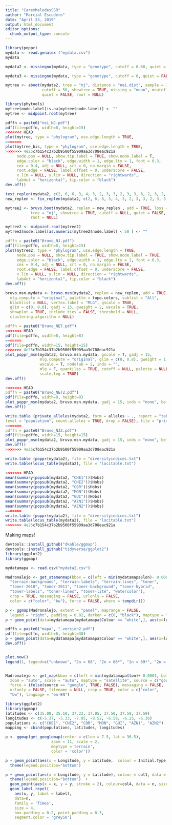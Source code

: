 ```yaml
---
title: "CarexhelodesSSR"
author: "Marcial Escudero"
date: "April 23, 2019"
output: html_document
editor_options: 
  chunk_output_type: console
---
```



```r
library(poppr)
mydata <- read.genalex ("mydata.csv")
mydata

mydata2 <- missingno(mydata, type = "genotype", cutoff = 0.60, quiet = FALSE, freq = FALSE)

mydata3 <- missingno(mydata, type = "genotype", cutoff = 0, quiet = FALSE, freq = FALSE)

mytree <- aboot(mydata2, tree = "nj", distance = "nei.dist", sample = 1000, 
                cutoff = 50, showtree = TRUE, missing = "mean", mcutoff = 0.6, 
                quiet = FALSE, root = NULL)

library(phytools)
mytree$node.label[is.na(mytree$node.label)] <- ""
mytree <- midpoint.root(mytree)

pdffn = paste0("nei_NJ.pdf")
pdf(file=pdffn, width=8, height=15)
<<<<<<< HEAD
plot(mytree, type = "phylogram", use.edge.length = TRUE,
=======
plot(mytree_bis, type = "phylogram", use.edge.length = TRUE,
>>>>>>> 4e25c7b154c37b2b9500f55909aa3d708eac921a
     node.pos = NULL, show.tip.label = TRUE, show.node.label = T,
     edge.color = "black", edge.width = 1, edge.lty = 1, font = 0.3,
     cex = 0.4, adj = NULL, srt = 0, no.margin = FALSE,
     root.edge = FALSE, label.offset = 0, underscore = FALSE,
     x.lim = NULL, y.lim = NULL, direction = "rightwards",
     lab4ut = "horizontal", tip.color = "black")
dev.off()

test_replen(mydata2, c(2, 6, 6, 3, 4, 3, 2, 3, 3, 2, 3, 3, 6, 2, 3, 2, 3, 2, 2, 2, 2, 2, 2, 2, 4, 6, 2, 2, 2, 2, 2, 2, 2, 2))
new_replen <- fix_replen(mydata2, c(2, 6, 6, 3, 4, 3, 2, 3, 3, 2, 3, 3, 6, 2, 3, 2, 3, 2, 2, 2, 2, 2, 2, 2, 4, 6, 2, 2, 2, 2, 2, 2, 2, 2))

mytree2 <- bruvo.boot(mydata2, replen = new_replen , add = TRUE, loss = TRUE, sample = 1000, 
           tree = "nj", showtree = TRUE, cutoff = NULL, quiet = FALSE,
           root = NULL)

mytree2 <- midpoint.root(mytree2)
mytree2$node.label[as.numeric(mytree2$node.label) < 50 ] <- ""

pdffn = paste0("Bruvo_NJ.pdf")
pdf(file=pdffn, width=8, height=15)
plot(mytree2, type = "phylogram", use.edge.length = TRUE,
     node.pos = NULL, show.tip.label = TRUE, show.node.label = TRUE,
     edge.color = "black", edge.width = 1, edge.lty = 1, font = 0.3,
     cex = 0.4, adj = NULL, srt = 0, no.margin = FALSE,
     root.edge = FALSE, label.offset = 0, underscore = FALSE,
     x.lim = NULL, y.lim = NULL, direction = "rightwards",
     lab4ut = "horizontal", tip.color = "black")
dev.off()

bruvo.msn.mydata <- bruvo.msn(mydata2, replen = new_replen, add = TRUE, loss = TRUE,
  mlg.compute = "original", palette = topo.colors, sublist = "All",
  blacklist = NULL, vertex.label = "MLG", gscale = TRUE,
  glim = c(0, 0.8), gadj = 15, gweight = 2, wscale = TRUE,
  showplot = TRUE, include.ties = FALSE, threshold = NULL,
  clustering.algorithm = NULL)

pdffn = paste0("Bruvo_NET.pdf")
<<<<<<< HEAD
pdf(file=pdffn, width=8, height=8)
=======
pdf(file=pdffn, width=15, height=15)
>>>>>>> 4e25c7b154c37b2b9500f55909aa3d708eac921a
plot_poppr_msn(mydata2, bruvo.msn.mydata, gscale = T, gadj = 15,
               mlg.compute = "original", glim = c(0, 0.8), gweight = 1,
               wscale = T, nodelab = 2, inds = "",
               mlg = F, quantiles = TRUE, cutoff = NULL, palette = NULL, beforecut = FALSE, pop.leg = TRUE,
               scale.leg = TRUE)
dev.off()

<<<<<<< HEAD
pdffn = paste0("Bruvo_NET2.pdf")
pdf(file=pdffn, width=8, height=8)
plot_poppr_msn(mydata2, bruvo.msn.mydata, gadj = 15, inds = "none", beforecut = T, cutoff = 0.5)
dev.off()

write.table (private_alleles(mydata2, form = alleles ~ ., report = "table",
level = "population", count.alleles = TRUE, drop = FALSE), file = "private.alleles.txt")
=======
pdffn = paste0("Bruvo_NJ2.pdf")
pdf(file=pdffn, width=15, height=15)
plot_poppr_msn(mydata2, bruvo.msn.mydata, gadj = 15, inds = "none", beforecut = T, cutoff = 0.5)
dev.off()
>>>>>>> 4e25c7b154c37b2b9500f55909aa3d708eac921a

write.table (poppr(mydata2), file = "diversityindices.txt")
write.table(locus_table(mydata2), file = "locitable.txt")

<<<<<<< HEAD
mean(summary(popsub(mydata2, "CHE1"))$Hobs)
mean(summary(popsub(mydata2, "CHE2"))$Hobs)
mean(summary(popsub(mydata2, "COR"))$Hobs)
mean(summary(popsub(mydata2, "MON"))$Hobs)
mean(summary(popsub(mydata2, "GUI"))$Hobs)
mean(summary(popsub(mydata2, "AZN1"))$Hobs)
mean(summary(popsub(mydata2, "AZN2"))$Hobs)
=======
write.table (poppr(mydata2), file = "diversityindices.txt")
write.table(locus_table(mydata2), file = "locitable.txt")
>>>>>>> 4e25c7b154c37b2b9500f55909aa3d708eac921a


```


Making maps!

```r
devtools::install_github("dkahle/ggmap") 
devtools::install_github("tidyverse/ggplot2") 
library(ggplot2)
library(ggmap)

mydatamapa <- read.csv("mydata2.csv")

Madronalejo <- get_stamenmap(bbox = c(left = min(mydatamapa$lon)- 0.0001, bottom = min(mydatamapa$lat)- 0.0001, right = max(mydatamapa$lon) + 0.0001 , top = max(mydatamapa$lat)+ 0.0001), zoom = 10, maptype = c("terrain",
  "terrain-background", "terrain-labels", "terrain-lines", "toner",
  "toner-2010", "toner-2011", "toner-background", "toner-hybrid",
  "toner-labels", "toner-lines", "toner-lite", "watercolor"),
  crop = TRUE, messaging = FALSE, urlonly = FALSE,
  color = c("color", "bw"), force = FALSE, where = tempdir())

p <- ggmap(Madronalejo, extent = "panel", maprange = FALSE,
  legend = "right", padding = 0.02, darken = c(0, "black"), maptype = "terrain", scale = 2)
p + geom_point(data=mydatamapa[mydatamapa$Colour == "white",], aes(x=lon, y=lat), color="white", size=1, alpha=0.5) + geom_point(data=mydatamapa[mydatamapa$Colour == "blue",], aes(x=lon, y=lat), color="blue", size=1, alpha=0.5) + geom_point(data=mydatamapa[mydatamapa$Colour == "yellow",], aes(x=lon, y=lat), color="yellow", size=1) + geom_point(data=mydatamapa[mydatamapa$Colour == "orange",], aes(x=lon, y=lat), color="orange", size=1, alpha=0.5) + geom_point(data=mydatamapa[mydatamapa$Colour == "red",], aes(x=lon, y=lat), color="red", size=1) + geom_point(data=mydatamapa[mydatamapa$Colour == "grey",], aes(x=lon, y=lat), color="pink", size=1) + geom_point(data=mydatamapa[mydatamapa$Colour == "black",], aes(x=lon, y=lat), color="purple", size=1) + scale_color_manual(values = c("unknown" = "white", "2n = 68" = "yellow",  "2n = 68*" = "orange", "2n = 60*" = "red",  "2n = 70" = "blue", "2n = 70*" = "pink", "2n = 72" =  "purple")) + theme(legend.position = "right")

pdffn = paste0("mapa", ".version2.pdf")
pdf(file=pdffn, width=6, height=30)
p + geom_point(data=mydatamapa[mydatamapa$Colour == "white",], aes(x=lon, y=lat), color="white", size=1, alpha=0.5) + geom_point(data=mydatamapa[mydatamapa$Colour == "blue",], aes(x=lon, y=lat), color="blue", size=1, alpha=0.5) + geom_point(data=mydatamapa[mydatamapa$Colour == "yellow",], aes(x=lon, y=lat), color="yellow", size=1) + geom_point(data=mydatamapa[mydatamapa$Colour == "orange",], aes(x=lon, y=lat), color="orange", size=1, alpha=0.5) + geom_point(data=mydatamapa[mydatamapa$Colour == "red",], aes(x=lon, y=lat), color="red", size=1) + geom_point(data=mydatamapa[mydatamapa$Colour == "grey",], aes(x=lon, y=lat), color="pink", size=1) + geom_point(data=mydatamapa[mydatamapa$Colour == "black",], aes(x=lon, y=lat), color="purple", size=1) + scale_color_manual(values = c("unknown" = "white", "2n = 68" = "yellow",  "2n = 68*" = "orange", "2n = 60*" = "red",  "2n = 70" = "blue", "2n = 70*" = "pink", "2n = 72" =  "purple")) + theme(legend.position = "right")
dev.off()


plot.new()
legend(1, legend=c("unknown", "2n = 68", "2n = 68*", "2n = 69*", "2n = 70", "2n = 70*", "2n = 72"), col=c("white", "yellow", "orange", "red", "blue", "pink", "purple"))


Madronalejo <- get_map(bbox = c(left = min(mydatamapa$lon)+ 0.0001, bottom = min(mydatamapa$lat)+ 0.0001, right = max(mydatamapa$lon) + 0.0001 , top = max(mydatamapa$lat)+ 0.0001),
  zoom = "auto", scale = "auto", maptype = "satellite", source = c("google", "osm", "stamen"),
  force = ifelse(source == "google", TRUE, FALSE), messaging = FALSE,
  urlonly = FALSE, filename = NULL, crop = TRUE, color = c("color",
  "bw"), language = "en-EN")

```


```r

library(ggplot2)
library(ggmap)
latitudes <- c(35.08, 35.10, 37.23, 37.05, 37.50, 37.58, 37.59)
longitudes <- c(-5.37, -5.33, -7.95, -8.52, -6.59, -6.25, -6.36)
populations <- c("CHE1", "CHE2", "COR", "MON", "GUI", "AZN1", "AZN2")
mapping <- cbind(populations, latitudes, longitudes)

p <- ggmap(get_googlemap(center = c(lon = 7.5, lat = 36.5),
                    zoom = 11, scale = 2,
                    maptype ='terrain',
                    color = 'color'))

p + geom_point(aes(x = Longitude, y = Latitude,  colour = Initial.Type.Group), data = i2, size = 0.5) + 
  theme(legend.position="bottom")

p + geom_point(aes(x = Longitude, y = Latitude), colour = col1, data = i2, alpha=0.25, size = 0.5) + 
  theme(legend.position="bottom")  +
  geom_point(aes(x = x, y = y, stroke = 2), colour=col4, data = n, size =2.5) + 
  geom_label_repel(
    aes(x, y, label = label),
    data=n,
    family = 'Times', 
    size = 4, 
    box.padding = 0.2, point.padding = 0.3,
    segment.color = 'grey50') 
```

